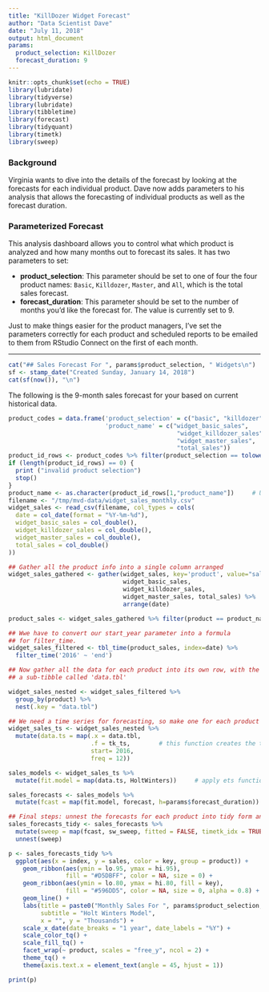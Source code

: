 ```yaml
---
title: "KillDozer Widget Forecast"
author: "Data Scientist Dave"
date: "July 11, 2018"
output: html_document
params:
  product_selection: KillDozer
  forecast_duration: 9
---
```


```r
knitr::opts_chunk$set(echo = TRUE)
library(lubridate)
library(tidyverse)
library(lubridate)
library(tibbletime)
library(forecast)
library(tidyquant)
library(timetk)
library(sweep)
```
### Background

Virginia wants to dive into the details of the forecast by looking at the forecasts for each individual product. Dave now adds parameters to his analysis that allows the forecasting of individual products as well as the forecast duration.

### Parameterized Forecast
This analysis dashboard allows you to control what which product is analyzed and how many months out to forecast its sales. It has two parameters to set:

* **product_selection**: This parameter should be set to one of four the four product names: `Basic`, `Killdozer`, `Master`, and `All`, which is the total sales forecast.
* **forecast_duration**: This parameter should be set to the number of months you'd like the forecast for. The value is currently set to 9.

Just to make things easier for the product managers, I've set the parameters correctly for each product and scheduled reports to be emailed to them from RStudio Connect on the first of each month.

---

```r
cat("## Sales Forecast For ", params$product_selection, " Widgets\n")
sf <- stamp_date("Created Sunday, January 14, 2018")
cat(sf(now()), "\n")
```

The following is the 9-month sales forecast for your based on current historical data. 

```r
product_codes = data.frame('product_selection' = c("basic", "killdozer", "master", "all"),
                           'product_name' = c("widget_basic_sales",
                                               "widget_killdozer_sales", 
                                               "widget_master_sales", 
                                               "total_sales"))
product_id_rows <- product_codes %>% filter(product_selection == tolower(params$product_selection))
if (length(product_id_rows) == 0) {
  print ("invalid product selection")
  stop()
}
product_name <- as.character(product_id_rows[1,"product_name"])     # Use first result if multiple results returned
filename <- "/tmp/mvd-data/widget_sales_monthly.csv"
widget_sales <- read_csv(filename, col_types = cols(
  date = col_date(format = "%Y-%m-%d"),
  widget_basic_sales = col_double(),
  widget_killdozer_sales = col_double(),
  widget_master_sales = col_double(),
  total_sales = col_double()
))

## Gather all the product info into a single column arranged 
widget_sales_gathered <- gather(widget_sales, key='product', value="sales", 
                                widget_basic_sales, 
                                widget_killdozer_sales, 
                                widget_master_sales, total_sales) %>%
                                arrange(date)

product_sales <- widget_sales_gathered %>% filter(product == product_name)

## Wwe have to convert our start_year parameter into a formula
## for filter_time.
widget_sales_filtered <- tbl_time(product_sales, index=date) %>% 
  filter_time('2016' ~ 'end')

## Now gather all the data for each product into its own row, with the sales becoming
## a sub-tibble called 'data.tbl'

widget_sales_nested <- widget_sales_filtered %>%
  group_by(product) %>%
  nest(.key = "data.tbl")

## We need a time series for forecasting, so make one for each product
widget_sales_ts <- widget_sales_nested %>%
  mutate(data.ts = map(.x = data.tbl,
                       .f = tk_ts,        # this function creates the time series
                       start= 2016,
                       freq = 12))

sales_models <- widget_sales_ts %>%
  mutate(fit.model = map(data.ts, HoltWinters))     # apply ets function and put output in data.ts column

sales_forecasts <- sales_models %>%
  mutate(fcast = map(fit.model, forecast, h=params$forecast_duration)) # apply forecast for 12 months

## Final steps: unnest the forecasts for each product into tidy form and then plot results
sales_forecasts_tidy <- sales_forecasts %>%
  mutate(sweep = map(fcast, sw_sweep, fitted = FALSE, timetk_idx = TRUE)) %>%
  unnest(sweep)

p <- sales_forecasts_tidy %>%
  ggplot(aes(x = index, y = sales, color = key, group = product)) +
    geom_ribbon(aes(ymin = lo.95, ymax = hi.95), 
                fill = "#D5DBFF", color = NA, size = 0) +
    geom_ribbon(aes(ymin = lo.80, ymax = hi.80, fill = key), 
                fill = "#596DD5", color = NA, size = 0, alpha = 0.8) +
    geom_line() +
    labs(title = paste0("Monthly Sales For ", params$product_selection, " Widgets"),
         subtitle = "Holt Winters Model",
         x = "", y = "Thousands") +
    scale_x_date(date_breaks = "1 year", date_labels = "%Y") +
    scale_color_tq() +
    scale_fill_tq() +
    facet_wrap(~ product, scales = "free_y", ncol = 2) +
    theme_tq() +
    theme(axis.text.x = element_text(angle = 45, hjust = 1))

print(p)

```
